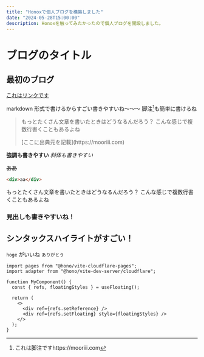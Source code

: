```yaml
---
title: "Honoxで個人ブログを構築しました"
date: "2024-05-28T15:00:00"
description: Honoxを触ってみたかったので個人ブログを開設しました。
---
```


# ブログのタイトル
## 最初のブログ

[これはリンクです](https://mooriii.com)


markdown 形式で書けるからすごい書きやすいね〜〜〜
脚注[^1]も簡単に書けるね

[^1]: これは脚注ですhttps://mooriii.com


> もっとたくさん文章を書いたときはどうなるんだろう？
> こんな感じで複数行書くこともあるよね
> <p class="source">[ここに出典元を記載](https://mooriii.com)</p>





**強調も書きやすい**
_斜体も書きやすい_

~~ああ~~

```html showLineNumbers
<div>aa</div>
```

もっとたくさん文章を書いたときはどうなるんだろう？
こんな感じで複数行書くこともあるよね
### 見出しも書きやすいね！

## シンタックスハイライトがすごい！

`hoge` がいいね `ありがとう`

```tsx showLineNumbers title="sample.tsx" {5,8-9} /setFloating/#s /refs/#v /adapter/
import pages from "@hono/vite-cloudflare-pages";
import adapter from "@hono/vite-dev-server/cloudflare";

function MyComponent() {
  const { refs, floatingStyles } = useFloating();

  return (
    <>
      <div ref={refs.setReference} />
      <div ref={refs.setFloating} style={floatingStyles} />
    </>
  );
}
```
